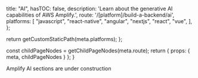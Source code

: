 
  title: "AI",
  hasTOC: false,
  description: 'Learn about the generative AI capabilities of AWS Amplify.',
  route: '/[platform]/build-a-backend/ai',
  platforms: [
    "javascript",
    "react-native",
    "angular",
    "nextjs",
    "react",
    "vue",
  ],
};

  return getCustomStaticPath(meta.platforms);
};

  const childPageNodes = getChildPageNodes(meta.route);
    return {
    props: {
      meta,
      childPageNodes
    }
  };
}


<Callout warning>

Amplify AI sections are under construction

</Callout>

<Overview childPageNodes={props.childPageNodes} />
